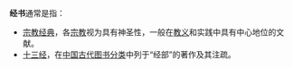 '''经书'''通常是指：

* [[宗教经典|宗教经典]]，各[[宗教|宗教]]视为具有神圣性，一般在[[教义|教义]]和实践中具有中心地位的文献。
* [[十三经|十三经]]，在[[经史子集|中国古代图书分类]]中列于“经部”的著作及其注疏。

{{disambig|Cat=二字作品消歧义}}
